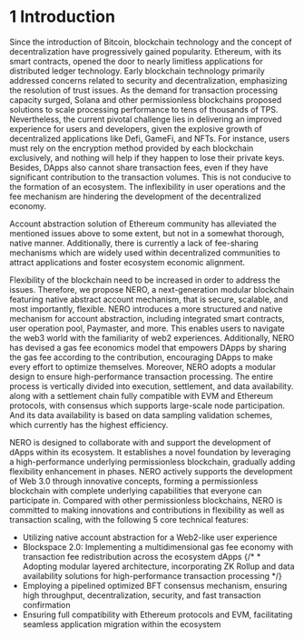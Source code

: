 # 1 Introduction

Since the introduction of Bitcoin, blockchain technology and the concept of decentralization have progressively gained popularity. Ethereum, with its smart contracts, opened the door to nearly limitless applications for distributed ledger technology. Early blockchain technology primarily addressed concerns related to security and decentralization, emphasizing the resolution of trust issues. As the demand for transaction processing capacity surged, Solana and other permissionless blockchains proposed solutions to scale processing performance to tens of thousands of TPS. Nevertheless, the current pivotal challenge lies in delivering an improved experience for users and developers, given the explosive growth of decentralized applications like Defi, GameFi, and NFTs. For instance, users must rely on the encryption method provided by each blockchain exclusively, and nothing will help if they happen to lose their private keys. Besides, DApps also cannot share transaction fees, even if they have significant contribution to the transaction volumes. This is not conducive to the formation of an ecosystem. The inflexibility in user operations and the fee mechanism are hindering the development of the decentralized economy.

Account abstraction solution of Ethereum community has alleviated the mentioned issues above to some extent, but not in a somewhat thorough, native manner. Additionally, there is currently a lack of fee-sharing mechanisms which are widely used within decentralized communities to attract applications and foster ecosystem economic alignment.

Flexibility of the blockchain need to be increased in order to address the issues. Therefore, we propose NERO, a next-generation modular blockchain featuring native abstract account mechanism, that is secure, scalable, and most importantly, flexible. NERO introduces a more structured and native mechanism for account abstraction, including integrated smart contracts, user operation pool, Paymaster, and more. This enables users to navigate the web3 world with the familiarity of web2 experiences. Additionally, NERO has devised a gas fee economics model that empowers DApps by sharing the gas fee according to the contribution, encouraging DApps to make every effort to optimize themselves. Moreover, NERO adopts a modular design to ensure high-performance transaction processing. The entire process is vertically divided into execution, settlement, and data availability. along with a settlement chain fully compatible with EVM and Ethereum protocols, with consensus which supports large-scale node participation. And its data availability is based on data sampling validation schemes, which currently has the highest efficiency.

NERO is designed to collaborate with and support the development of dApps within its ecosystem. It establishes a novel foundation by leveraging a high-performance underlying permissionless blockchain, gradually adding flexibility enhancement in phases. NERO actively supports the development of Web 3.0 through innovative concepts, forming a permissionless blockchain with complete underlying capabilities that everyone can participate in. Compared with other permissionless blockchains, NERO is committed to making innovations and contributions in flexibility as well as transaction scaling, with the following 5 core technical features:

* Utilizing native account abstraction for a Web2-like user experience
* Blockspace 2.0: Implementing a multidimensional gas fee economy with transaction fee redistribution across the ecosystem dApps
{/* * Adopting modular layered architecture, incorporating ZK Rollup and data availability solutions for high-performance transaction processing */}
* Employing a pipelined optimized BFT consensus mechanism, ensuring high throughput, decentralization, security, and fast transaction confirmation
* Ensuring full compatibility with Ethereum protocols and EVM, facilitating seamless application migration within the ecosystem
